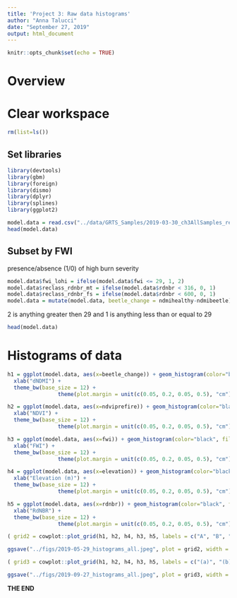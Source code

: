 ```yaml
---
title: 'Project 3: Raw data histograms'
author: "Anna Talucci"
date: "September 27, 2019"
output: html_document
---
```

```r
knitr::opts_chunk$set(echo = TRUE)
```

# Overview

# Clear workspace

```r
rm(list=ls()) 
```

## Set libraries
```r
library(devtools)
library(gbm)
library(foreign)
library(dismo)
library(dplyr)
library(splines)
library(ggplot2)

```


```r
model.data = read.csv("../data/GRTS_Samples/2019-03-30_ch3AllSamples_removeoutliers.csv", header=TRUE, sep = ",", strip.white = TRUE)
head(model.data)
```

## Subset by FWI
presence/absence (1/0) of high burn severity 
```r
model.data$fwi_lohi = ifelse(model.data$fwi <= 29, 1, 2)
model.data$reclass_rdnbr_mt = ifelse(model.data$rdnbr < 316, 0, 1)
model.data$reclass_rdnbr_fs = ifelse(model.data$rdnbr < 600, 0, 1)
model.data = mutate(model.data, beetle_change = ndmihealthy-ndmibeetle) 
```
2 is anything greater then 29 and 1 is anything less than or equal to 29
```r
head(model.data)
```


# Histograms of data



```r
h1 = ggplot(model.data, aes(x=beetle_change)) + geom_histogram(color="black", fill="white") +
  xlab("dNDMI") +
  theme_bw(base_size = 12) +
                theme(plot.margin = unit(c(0.05, 0.2, 0.05, 0.5), "cm")) 
```

```r
h2 = ggplot(model.data, aes(x=ndviprefire)) + geom_histogram(color="black", fill="white") +
  xlab("NDVI") +
  theme_bw(base_size = 12) +
                theme(plot.margin = unit(c(0.05, 0.2, 0.05, 0.5), "cm")) 
```

```r
h3 = ggplot(model.data, aes(x=fwi)) + geom_histogram(color="black", fill="white") +
  xlab("FWI") +
  theme_bw(base_size = 12) +
                theme(plot.margin = unit(c(0.05, 0.2, 0.05, 0.5), "cm")) 
```

```r
h4 = ggplot(model.data, aes(x=elevation)) + geom_histogram(color="black", fill="white") +
  xlab("Elevation (m)") +
  theme_bw(base_size = 12) +
                theme(plot.margin = unit(c(0.05, 0.2, 0.05, 0.5), "cm")) 
```

```r
h5 = ggplot(model.data, aes(x=rdnbr)) + geom_histogram(color="black", fill="white") +
  xlab("RdNBR") +
  theme_bw(base_size = 12) +
                theme(plot.margin = unit(c(0.05, 0.2, 0.05, 0.5), "cm")) 
```






```r
( grid2 = cowplot::plot_grid(h1, h2, h4, h3, h5, labels = c("A", "B", "C", "D", "E"), align = "hv", ncol= 2) )
```

```r
ggsave("../figs/2019-05-29_histograms_all.jpeg", plot = grid2, width = 6, height = 6, units = c("in"), dpi=600 )
```



```r
( grid3 = cowplot::plot_grid(h1, h2, h4, h3, h5, labels = c("(a)", "(b)", "(c)", "(d)", "(e)"), label_fontface = 'plain', label_size = 12, align = "hv", ncol= 2) )
```

```r
ggsave("../figs/2019-09-27_histograms_all.jpeg", plot = grid3, width = 6, height = 6, units = c("in"), dpi=600 )
```

**THE END**
